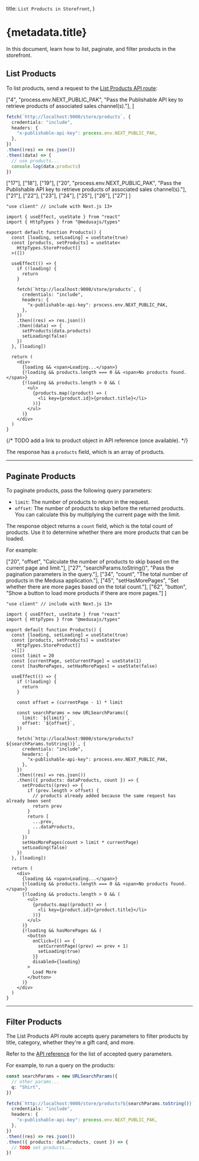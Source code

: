 
  title: `List Products in Storefront`,
}

# {metadata.title}

In this document, learn how to list, paginate, and filter products in the storefront.

## List Products

To list products, send a request to the [List Products API route](!api!/store#products_getproducts):

<CodeTabs group="store-request">
  <CodeTab label="Fetch API" value="fetch">

  ["4", "process.env.NEXT_PUBLIC_PAK", "Pass the Publishable API key to retrieve products of associated sales channel(s)."], 
]

  ```ts highlights={fetchHighlights}
  fetch(`http://localhost:9000/store/products`, {
    credentials: "include",
    headers: {
      "x-publishable-api-key": process.env.NEXT_PUBLIC_PAK,
    },
  })
  .then((res) => res.json())
  .then((data) => {
    // use products...
    console.log(data.products)
  })
  ```

  </CodeTab>
  <CodeTab label="React" value="react">

  ["17"], ["18"], ["19"], 
  ["20", "process.env.NEXT_PUBLIC_PAK", "Pass the Publishable API key to retrieve products of associated sales channel(s)."], 
  ["21"], ["22"], ["23"], ["24"], ["25"], ["26"], ["27"]
]

  ```tsx highlights={highlights}
  "use client" // include with Next.js 13+

  import { useEffect, useState } from "react"
  import { HttpTypes } from "@medusajs/types"

  export default function Products() {
    const [loading, setLoading] = useState(true)
    const [products, setProducts] = useState<
      HttpTypes.StoreProduct[]
    >([])

    useEffect(() => {
      if (!loading) {
        return 
      }

      fetch(`http://localhost:9000/store/products`, {
        credentials: "include",
        headers: {
          "x-publishable-api-key": process.env.NEXT_PUBLIC_PAK,
        },
      })
      .then((res) => res.json())
      .then((data) => {
        setProducts(data.products)
        setLoading(false)
      })
    }, [loading])

    return (
      <div>
        {loading && <span>Loading...</span>}
        {!loading && products.length === 0 && <span>No products found.</span>}
        {!loading && products.length > 0 && (
          <ul>
            {products.map((product) => (
              <li key={product.id}>{product.title}</li>
            ))}
          </ul>
        )}
      </div>
    )
  }
  ```

  </CodeTab>
</CodeTabs>

{/* TODO add a link to product object in API reference (once available). */}

The response has a `products` field, which is an array of products.

---

## Paginate Products

To paginate products, pass the following query parameters:

- `limit`: The number of products to return in the request.
- `offset`: The number of products to skip before the returned products. You can calculate this by multiplying the current page with the limit.

The response object returns a `count` field, which is the total count of products. Use it to determine whether there are more products that can be loaded.

For example:

  ["20", "offset", "Calculate the number of products to skip based on the current page and limit."],
  ["27", "searchParams.toString()", "Pass the pagination parameters in the query."], 
  ["34", "count", "The total number of products in the Medusa application."],
  ["45", "setHasMorePages", "Set whether there are more pages based on the total count."],
  ["62", "button", "Show a button to load more products if there are more pages."]
]

```tsx highlights={paginateHighlights}
"use client" // include with Next.js 13+

import { useEffect, useState } from "react"
import { HttpTypes } from "@medusajs/types"

export default function Products() {
  const [loading, setLoading] = useState(true)
  const [products, setProducts] = useState<
    HttpTypes.StoreProduct[]
  >([])
  const limit = 20
  const [currentPage, setCurrentPage] = useState(1)
  const [hasMorePages, setHasMorePages] = useState(false)

  useEffect(() => {
    if (!loading) {
      return 
    }

    const offset = (currentPage - 1) * limit

    const searchParams = new URLSearchParams({
      limit: `${limit}`,
      offset: `${offset}`,
    })

    fetch(`http://localhost:9000/store/products?${searchParams.toString()}`, {
      credentials: "include",
      headers: {
        "x-publishable-api-key": process.env.NEXT_PUBLIC_PAK,
      },
    })
    .then((res) => res.json())
    .then(({ products: dataProducts, count }) => {
      setProducts((prev) => {
        if (prev.length > offset) {
          // products already added because the same request has already been sent
          return prev
        }
        return [
          ...prev,
          ...dataProducts,
        ]
      })
      setHasMorePages(count > limit * currentPage)
      setLoading(false)
    })
  }, [loading])

  return (
    <div>
      {loading && <span>Loading...</span>}
      {!loading && products.length === 0 && <span>No products found.</span>}
      {!loading && products.length > 0 && (
        <ul>
          {products.map((product) => (
            <li key={product.id}>{product.title}</li>
          ))}
        </ul>
      )}
      {!loading && hasMorePages && (
        <button 
          onClick={() => {
            setCurrentPage((prev) => prev + 1)
            setLoading(true)
          }}
          disabled={loading}
        >
          Load More
        </button>
      )}
    </div>
  )
}
```

---

## Filter Products

The List Products API route accepts query parameters to filter products by title, category, whether they're a gift card, and more.

Refer to the [API reference](!api!/store#products_getproducts) for the list of accepted query parameters.

For example, to run a query on the products:

```ts
const searchParams = new URLSearchParams({
  // other params...
  q: "Shirt",
})

fetch(`http://localhost:9000/store/products?${searchParams.toString()}`, {
  credentials: "include",
  headers: {
    "x-publishable-api-key": process.env.NEXT_PUBLIC_PAK,
  },
})
.then((res) => res.json())
.then(({ products: dataProducts, count }) => {
  // TODO set products...
})
```
